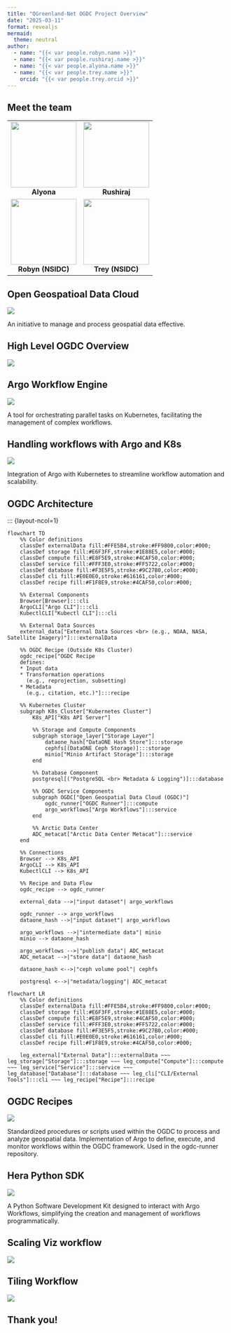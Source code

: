 ```yaml
---
title: "QGreenland-Net OGDC Project Overview"
date: "2025-03-11"
format: revealjs
mermaid:
  theme: neutral
author:
  - name: "{{< var people.robyn.name >}}"
  - name: "{{< var people.rushiraj.name >}}"
  - name: "{{< var people.alyona.name >}}"
  - name: "{{< var people.trey.name >}}"
    orcid: "{{< var people.trey.orcid >}}"
---
```



## Meet the team

<table>
  <tr>
    <td align="center">
      <img src="../_images/alyona.png" width="150"><br>
      <b>Alyona</b>
    </td>
    <td align="center">
      <img src="../_images/rushiraj.png" width="150"><br>
      <b>Rushiraj</b>
    </td>
  </tr>
  <tr>
    <td align="center">
      <img src="../_images/robyn.jpg" width="150"><br>
      <b>Robyn (NSIDC)</b>
    </td>
    <td align="center">
      <img src="../_images/TreyStafford.jpeg" width="150"><br>
      <b>Trey (NSIDC)</b>
    </td>
  </tr>
</table>

## Open Geospatioal Data Cloud

![](../_images/ogdc-chart1.png)

::: {.notes}
An initiative to manage and process geospatial data effective.
:::

## High Level OGDC Overview

![](../_images/ogdc-2.png)


## Argo Workflow Engine

![](../_images/ogdc-3.png)

::: {.notes}
A tool for orchestrating parallel tasks on Kubernetes, facilitating the management of complex workflows.
:::

## Handling workflows with Argo and K8s

![](../_images/ogdc-4.png)

::: {.notes}
Integration of Argo with Kubernetes to streamline workflow automation and scalability.
:::

## OGDC Architecture

::: {layout-ncol=1}
```mermaid
flowchart TD
    %% Color definitions
    classDef externalData fill:#FFE5B4,stroke:#FF9800,color:#000;
    classDef storage fill:#E6F3FF,stroke:#1E88E5,color:#000;
    classDef compute fill:#E8F5E9,stroke:#4CAF50,color:#000;
    classDef service fill:#FFF3E0,stroke:#FF5722,color:#000;
    classDef database fill:#F3E5F5,stroke:#9C27B0,color:#000;
    classDef cli fill:#E0E0E0,stroke:#616161,color:#000;
    classDef recipe fill:#F1F8E9,stroke:#4CAF50,color:#000;

    %% External Components
    Browser[Browser]:::cli
    ArgoCLI["Argo CLI"]:::cli
    KubectlCLI["Kubectl CLI"]:::cli

    %% External Data Sources
    external_data["External Data Sources <br> (e.g., NOAA, NASA, Satellite Imagery)"]:::externalData

    %% OGDC Recipe (Outside K8s Cluster)
    ogdc_recipe["OGDC Recipe
    defines:
    * Input data
    * Transformation operations
      (e.g., reprojection, subsetting)
    * Metadata
      (e.g., citation, etc.)"]:::recipe

    %% Kubernetes Cluster
    subgraph K8s_Cluster["Kubernetes Cluster"]
        K8s_API["K8s API Server"]

        %% Storage and Compute Components
        subgraph storage_layer["Storage Layer"]
            dataone_hash["DataONE Hash Store"]:::storage
            cephfs[(DataONE Ceph Storage)]:::storage
            minio["Minio Artifact Storage"]:::storage
        end

        %% Database Component
        postgresql[("PostgreSQL <br> Metadata & Logging")]:::database

        %% OGDC Service Components
        subgraph OGDC["Open Geospatial Data Cloud (OGDC)"]
            ogdc_runner["OGDC Runner"]:::compute
            argo_workflows["Argo Workflows"]:::service
        end

        %% Arctic Data Center
        ADC_metacat["Arctic Data Center Metacat"]:::service
    end

    %% Connections
    Browser --> K8s_API
    ArgoCLI --> K8s_API
    KubectlCLI --> K8s_API

    %% Recipe and Data Flow
    ogdc_recipe --> ogdc_runner

    external_data -->|"input dataset"| argo_workflows

    ogdc_runner --> argo_workflows
    dataone_hash -->|"input dataset"| argo_workflows

    argo_workflows -->|"intermediate data"| minio
    minio --> dataone_hash

    argo_workflows -->|"publish data"| ADC_metacat
    ADC_metacat -->|"store data"| dataone_hash

    dataone_hash <-->|"ceph volume pool"| cephfs

    postgresql <-->|"metadata/logging"| ADC_metacat
```

```mermaid
flowchart LR
    %% Color definitions
    classDef externalData fill:#FFE5B4,stroke:#FF9800,color:#000;
    classDef storage fill:#E6F3FF,stroke:#1E88E5,color:#000;
    classDef compute fill:#E8F5E9,stroke:#4CAF50,color:#000;
    classDef service fill:#FFF3E0,stroke:#FF5722,color:#000;
    classDef database fill:#F3E5F5,stroke:#9C27B0,color:#000;
    classDef cli fill:#E0E0E0,stroke:#616161,color:#000;
    classDef recipe fill:#F1F8E9,stroke:#4CAF50,color:#000;

    leg_external["External Data"]:::externalData ~~~ leg_storage["Storage"]:::storage ~~~ leg_compute["Compute"]:::compute ~~~ leg_service["Service"]:::service ~~~ leg_database["Database"]:::database ~~~ leg_cli["CLI/External Tools"]:::cli ~~~ leg_recipe["Recipe"]:::recipe
```

## OGDC Recipes

![](../_images/ogdc-6.png)

::: {.notes}
Standardized procedures or scripts used within the OGDC to process and analyze geospatial data. Implementation of Argo to define, execute, and monitor workflows within the OGDC framework. Used in the ogdc-runner repository.
:::

## Hera Python SDK

![](../_images/ogdc-8.png)

::: {.notes}
A Python Software Development Kit designed to interact with Argo Workflows, simplifying the creation and management of workflows programmatically.
:::

## Scaling Viz workflow

![](../_images/ogdc-9.png)

## Tiling Workflow

![](../_images/ogdc-10.png)

## Thank you!
